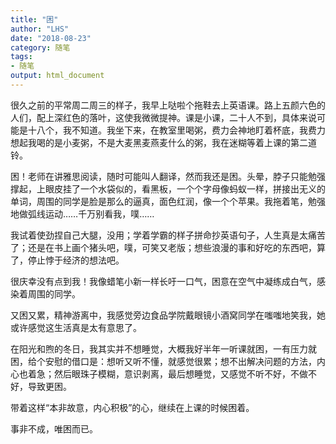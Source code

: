 ```yaml
---
title: "困"
author: "LHS"
date: "2018-08-23"
category: 随笔
tags: 
- 随笔
output: html_document
---
```


很久之前的平常周二周三的样子，我早上哒啦个拖鞋去上英语课。路上五颜六色的人们，配上深红色的落叶，这使我微微提神。课是小课，二十人不到，具体来说可能是十八个，我不知道。我坐下来，在教室里喝粥，费力会神地盯着杯底，我费力想起我喝的是小麦粥，不是大麦黑麦燕麦什么的粥，我在迷糊等着上课的第二道铃。

困！老师在讲雅思阅读，随时可能叫人翻译，然而我还是困。头晕，脖子只能勉强撑起，上眼皮挂了一个水袋似的，看黑板，一个个字母像蚂蚁一样，拼接出无义的单词，周围的同学是脸是那么的逼真，面色红润，像一个个苹果。我拖着笔，勉强地做弧线运动……千万别看我，噗……

我试着使劲捏自己大腿，没用；学着学霸的样子拼命抄英语句子，人生真是太痛苦了；还是在书上画个猪头吧，噗，可笑又老版；想些浪漫的事和好吃的东西吧，算了，停止悖于经济的想法吧。

很庆幸没有点到我！我像蜡笔小新一样长吁一口气，困意在空气中凝练成白气，感染着周围的同学。

又困又累，精神游离中，我感觉旁边食品学院戴眼镜小酒窝同学在嗤嗤地笑我，她或许感觉这生活真是太有意思了。

在阳光和煦的冬日，我其实并不想睡觉，大概我好半年一听课就困，一有压力就困，给个安慰的借口是：想听又听不懂，就感觉很累；想不出解决问题的方法，内心也着急；然后眼珠子模糊，意识剥离，最后想睡觉，又感觉不听不好，不做不好，导致更困。

带着这样“本非故意，内心积极”的心，继续在上课的时候困着。

事非不成，唯困而已。